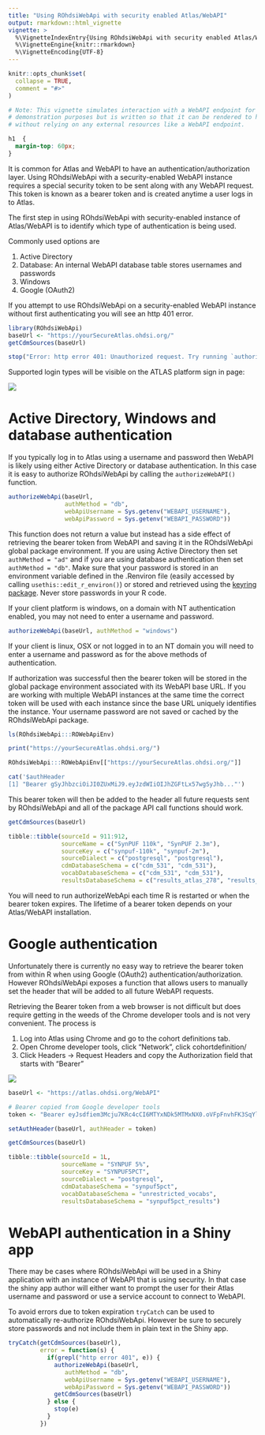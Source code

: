 ```yaml
---
title: "Using ROhdsiWebApi with security enabled Atlas/WebAPI"
output: rmarkdown::html_vignette
vignette: >
  %\VignetteIndexEntry{Using ROhdsiWebApi with security enabled Atlas/WebAPI}
  %\VignetteEngine{knitr::rmarkdown}
  %\VignetteEncoding{UTF-8}
---
```


```r
knitr::opts_chunk$set(
  collapse = TRUE,
  comment = "#>"
)

# Note: This vignette simulates interaction with a WebAPI endpoint for 
# demonstration purposes but is written so that it can be rendered to html
# without relying on any external resources like a WebAPI endpoint.
```

```css
h1  {
  margin-top: 60px;
}
```

It is common for Atlas and WebAPI to have an authentication/authorization layer. 
Using ROhdsiWebApi with a security-enabled WebAPI instance requires a special 
security token to be sent along with any WebAPI request. This token is known as
a bearer token and is created anytime a user logs in to Atlas. 

The first step in using ROhdsiWebApi with security-enabled instance of 
Atlas/WebAPI is to identify which type of authentication is being used.

Commonly used options are

1. Active Directory
2. Database: An internal WebAPI database table stores usernames and passwords
3. Windows
4. Google (OAuth2)


If you attempt to use ROhdsiWebApi on a security-enabled WebAPI instance without
first authenticating you will see an http 401 error.

```r
library(ROhdsiWebApi)
baseUrl <- "https://yourSecureAtlas.ohdsi.org/"
getCdmSources(baseUrl)
```
```r
stop("Error: http error 401: Unauthorized request. Try running `authorizeWebAPI()`")
```

Supported login types will be visible on the ATLAS platform sign in page:

![](atlas-login-options.PNG)

# Active Directory, Windows and database authentication

If you typically log in to Atlas using a username and password then WebAPI is likely
using either Active Directory or database authentication. In this case it is 
easy to authorize ROhdsiWebApi by calling the `authorizeWebAPI()` function.


```r
authorizeWebApi(baseUrl, 
                authMethod = "db", 
                webApiUsername = Sys.getenv("WEBAPI_USERNAME"), 
                webApiPassword = Sys.getenv("WEBAPI_PASSWORD"))

```

This function does not return a value but instead has a side effect of retrieving the 
bearer token from WebAPI and saving it in the ROhdsiWebApi global package environment. 
If you are using Active Directory then set `authMethod = "ad"` and if you are using 
database authentication then set `authMethod = "db"`. Make sure that your password
is stored in an environment variable defined in the .Renviron file (easily
accessed by calling `usethis::edit_r_environ()`) or stored and retrieved using
the [keyring package](https://cran.r-project.org/web/packages/keyring/readme/README.html). 
Never store passwords in your R code.

If your client platform is windows, on a domain with NT authentication enabled, you
may not need to enter a username and password.

```r
authorizeWebApi(baseUrl, authMethod = "windows")
```

If your client is linux, OSX or not logged in to an NT domain you will need to enter
a username and password as for the above methods of authentication.

If authorization was successful then the bearer token will be stored in the 
global package environment associated with its WebAPI base URL. If you are working
with multiple WebAPI instances at the same time the correct token will be used 
with each instance since the base URL uniquely identifies the instance. 
Your username password are not saved or cached by the ROhdsiWebApi package.

```r
ls(ROhdsiWebApi:::ROWebApiEnv)
```

```r
print("https://yourSecureAtlas.ohdsi.org/")
```

```r
ROhdsiWebApi:::ROWebApiEnv[["https://yourSecureAtlas.ohdsi.org/"]]
```

```r
cat('$authHeader
[1] "Bearer gSyJhbzciOiJI0ZUxMiJ9.eyJzdWIiOIJhZGFtLx57wgSyJhb..."')
```

This bearer token will then be added to the header all future requests sent by 
ROhdsiWebApi and all of the package API call functions should work.


```r
getCdmSources(baseUrl)
```

```r
tibble::tibble(sourceId = 911:912, 
               sourceName = c("SynPUF 110k", "SynPUF 2.3m"), 
               sourceKey = c("synpuf-110k", "synpuf-2m"), 
               sourceDialect = c("postgresql", "postgresql"), 
               cdmDatabaseSchema = c("cdm_531", "cdm_531"), 
               vocabDatabaseSchema = c("cdm_531", "cdm_531"), 
               resultsDatabaseSchema = c("results_atlas_278", "results_atlas_278")) 
```


You will need to run authorizeWebApi each time R is restarted or when the bearer
token expires. The lifetime of a bearer token depends on your Atlas/WebAPI 
installation.

# Google authentication

Unfortunately there is currently no easy way to retrieve the bearer token from 
within R when using Google (OAuth2) authentication/authorization. However 
ROhdsiWebApi exposes a function that allows users to manually set the header 
that will be added to all future WebAPI requests.

Retrieving the Bearer token from a web browser is not difficult but does require
getting in the weeds of the Chrome developer tools and is not very convenient. 
The process is 

1. Log into Atlas using Chrome and go to the cohort definitions tab. 
2. Open Chrome developer tools, click "Network", click cohortdefinition/
3. Click Headers -> Request Headers and copy the Authorization field that starts with "Bearer"


![](chrome-dev-tools-bearer-token.PNG)



```r
baseUrl <- "https://atlas.ohdsi.org/WebAPI"

# Bearer copied from Google developer tools
token <- "Bearer eyJsdfiem3Mcju7KRc4cCI6MTYxNDk5MTMxNX0.oVFpFnvhFK3SqYlRhdj"

setAuthHeader(baseUrl, authHeader = token)

getCdmSources(baseUrl)
```

```r
tibble::tibble(sourceId = 1L, 
               sourceName = "SYNPUF 5%", 
               sourceKey = "SYNPUF5PCT", 
               sourceDialect = "postgresql", 
               cdmDatabaseSchema = "synpuf5pct", 
               vocabDatabaseSchema = "unrestricted_vocabs", 
               resultsDatabaseSchema = "synpuf5pct_results")
```


# WebAPI authentication in a Shiny app

There may be cases where ROhdsiWebApi will be used in a Shiny application with
an instance of WebAPI that is using security. In that case the shiny app author
will either want to prompt the user for their Atlas username and password or use
a service account to connect to WebAPI. 

To avoid errors due to token expiration `tryCatch` can be used to automatically 
re-authorize ROhdsiWebApi. However be sure to securely store passwords and not
include them in plain text in the Shiny app.


```r
tryCatch(getCdmSources(baseUrl),
         error = function(s) {
           if(grepl("http error 401", e)) {
             authorizeWebApi(baseUrl, 
                authMethod = "db", 
                webApiUsername = Sys.getenv("WEBAPI_USERNAME"), 
                webApiPassword = Sys.getenv("WEBAPI_PASSWORD"))
             getCdmSources(baseUrl)
           } else {
             stop(e)
           }
         })
```



<div style="margin-bottom:100px;"></div>



